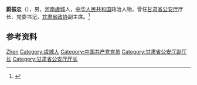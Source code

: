 '''蔚振忠'''（{{bd|1945年|2月|}}），男，[[河南|河南]][[虞城|虞城]]人，[[中华人民共和国|中华人民共和国]]政治人物，曾任[[甘肃省公安厅|甘肃省公安厅]]厅长、党委书记，[[甘肃省政协|甘肃省政协]]副主席。<ref>{{Cite book|title=中华人民共和国职官志|author=何虎生, 李耀东, 向常福主编|publisher=中国社会出版社|year=2003|isbn=9787800883934|location=北京|pages=}}</ref>

== 参考资料 ==
{{reflist}}

{{中国人物小作品}}

{{Authority control}}
{{DEFAULTSORT:Wei蔚}}
[[Category:蔚姓|Zhen]]
[[Category:虞城人|Category:虞城人]]
[[Category:中国共产党党员|Category:中国共产党党员]]
[[Category:甘肃省公安厅副厅长|Category:甘肃省公安厅副厅长]]
[[Category:甘肃省公安厅厅长|Category:甘肃省公安厅厅长]]